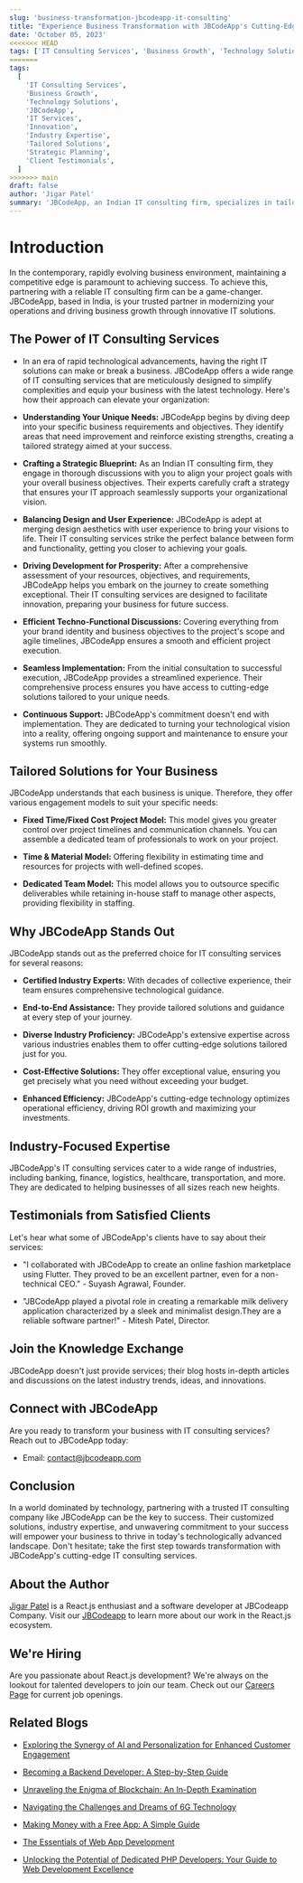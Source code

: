```yaml
---
slug: 'business-transformation-jbcodeapp-it-consulting'
title: "Experience Business Transformation with JBCodeApp's Cutting-Edge IT Consulting Expertise"
date: 'October 05, 2023'
<<<<<<< HEAD
tags: ['IT Consulting Services', 'Business Growth', 'Technology Solutions']
=======
tags:
  [
    'IT Consulting Services',
    'Business Growth',
    'Technology Solutions',
    'JBCodeApp',
    'IT Services',
    'Innovation',
    'Industry Expertise',
    'Tailored Solutions',
    'Strategic Planning',
    'Client Testimonials',
  ]
>>>>>>> main
draft: false
author: 'Jigar Patel'
summary: 'JBCodeApp, an Indian IT consulting firm, specializes in tailored IT solutions to enhance business operations and drive growth. '
---
```


# Introduction

<TOCInline toc={props.toc} exclude="Introduction" toHeading={2} />

In the contemporary, rapidly evolving business environment, maintaining a competitive edge is paramount to achieving success. To achieve this, partnering with a reliable IT consulting firm can be a game-changer. JBCodeApp, based in India, is your trusted partner in modernizing your operations and driving business growth through innovative IT solutions.

## The Power of IT Consulting Services

- In an era of rapid technological advancements, having the right IT solutions can make or break a business. JBCodeApp offers a wide range of IT consulting services that are meticulously designed to simplify complexities and equip your business with the latest technology. Here's how their approach can elevate your organization:

- **Understanding Your Unique Needs:** JBCodeApp begins by diving deep into your specific business requirements and objectives. They identify areas that need improvement and reinforce existing strengths, creating a tailored strategy aimed at your success.

- **Crafting a Strategic Blueprint:** As an Indian IT consulting firm, they engage in thorough discussions with you to align your project goals with your overall business objectives. Their experts carefully craft a strategy that ensures your IT approach seamlessly supports your organizational vision.

- **Balancing Design and User Experience:** JBCodeApp is adept at merging design aesthetics with user experience to bring your visions to life. Their IT consulting services strike the perfect balance between form and functionality, getting you closer to achieving your goals.

- **Driving Development for Prosperity:** After a comprehensive assessment of your resources, objectives, and requirements, JBCodeApp helps you embark on the journey to create something exceptional. Their IT consulting services are designed to facilitate innovation, preparing your business for future success.

- **Efficient Techno-Functional Discussions:** Covering everything from your brand identity and business objectives to the project's scope and agile timelines, JBCodeApp ensures a smooth and efficient project execution.

- **Seamless Implementation:** From the initial consultation to successful execution, JBCodeApp provides a streamlined experience. Their comprehensive process ensures you have access to cutting-edge solutions tailored to your unique needs.

- **Continuous Support:** JBCodeApp's commitment doesn't end with implementation. They are dedicated to turning your technological vision into a reality, offering ongoing support and maintenance to ensure your systems run smoothly.

## Tailored Solutions for Your Business

JBCodeApp understands that each business is unique. Therefore, they offer various engagement models to suit your specific needs:

- **Fixed Time/Fixed Cost Project Model:** This model gives you greater control over project timelines and communication channels. You can assemble a dedicated team of professionals to work on your project.

- **Time & Material Model:** Offering flexibility in estimating time and resources for projects with well-defined scopes.

- **Dedicated Team Model:** This model allows you to outsource specific deliverables while retaining in-house staff to manage other aspects, providing flexibility in staffing.

## Why JBCodeApp Stands Out

JBCodeApp stands out as the preferred choice for IT consulting services for several reasons:

- **Certified Industry Experts:** With decades of collective experience, their team ensures comprehensive technological guidance.

- **End-to-End Assistance:** They provide tailored solutions and guidance at every step of your journey.

- **Diverse Industry Proficiency:** JBCodeApp's extensive expertise across various industries enables them to offer cutting-edge solutions tailored just for you.

- **Cost-Effective Solutions:** They offer exceptional value, ensuring you get precisely what you need without exceeding your budget.

- **Enhanced Efficiency:** JBCodeApp's cutting-edge technology optimizes operational efficiency, driving ROI growth and maximizing your investments.

## Industry-Focused Expertise

JBCodeApp's IT consulting services cater to a wide range of industries, including banking, finance, logistics, healthcare, transportation, and more. They are dedicated to helping businesses of all sizes reach new heights.

## Testimonials from Satisfied Clients

Let's hear what some of JBCodeApp's clients have to say about their services:

- "I collaborated with JBCodeApp to create an online fashion marketplace using Flutter. They proved to be an excellent partner, even for a non-technical CEO." - Suyash Agrawal, Founder.

- "JBCodeApp played a pivotal role in creating a remarkable milk delivery application characterized by a sleek and minimalist design.They are a reliable software partner!" - Mitesh Patel, Director.

## Join the Knowledge Exchange

JBCodeApp doesn't just provide services; their blog hosts in-depth articles and discussions on the latest industry trends, ideas, and innovations.

## Connect with JBCodeApp

Are you ready to transform your business with IT consulting services? Reach out to JBCodeApp today:

- Email: [contact@jbcodeapp.com](mailto:contact@jbcodeapp.com)

## Conclusion

In a world dominated by technology, partnering with a trusted IT consulting company like JBCodeApp can be the key to success. Their customized solutions, industry expertise, and unwavering commitment to your success will empower your business to thrive in today's technologically advanced landscape. Don't hesitate; take the first step towards transformation with JBCodeApp's cutting-edge IT consulting services.

## About the Author

[Jigar Patel](https://expertlaravel.com) is a React.js enthusiast and a software developer at JBCodeapp Company. Visit our [JBCodeapp](https://jbcodeapp.com) to learn more about our work in the React.js ecosystem.

## We're Hiring

Are you passionate about React.js development? We're always on the lookout for talented developers to join our team. Check out our [Careers Page](https://jbcodeapp.com/career) for current job openings.

## Related Blogs

- [Exploring the Synergy of AI and Personalization for Enhanced Customer Engagement](ai-powered-personalization-business-elevation)

- [Becoming a Backend Developer: A Step-by-Step Guide](backend-developer-step-by-step-guide)

- [Unraveling the Enigma of Blockchain: An In-Depth Examination](blockchain-demystified-comprehensive-exploration)

- [Navigating the Challenges and Dreams of 6G Technology](challenges-and-dreams-of-6g-technology)

- [Making Money with a Free App: A Simple Guide](earn-money-free-app-simple-guide)

- [The Essentials of Web App Development](essentials-of-web-app-development)

- [Unlocking the Potential of Dedicated PHP Developers: Your Guide to Web Development Excellence](dedicated-php-developers-guide-web-development-excellence)
